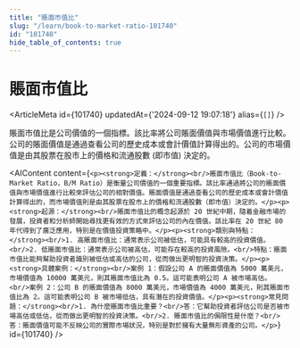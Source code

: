 ```yaml
---
title: "賬面市值比"
slug: "/learn/book-to-market-ratio-101740"
id: "101740"
hide_table_of_contents: true
---
```



# 賬面市值比

<ArticleMeta id={101740} updatedAt={'2024-09-12 19:07:18'} alias={`[]`} />
<div className='border-solid border-b border-t-0 my-4 border-[var(--ifm-color-gray-300)]' />

賬面市值比是公司價值的一個指標。該比率將公司賬面價值與市場價值進行比較。公司的賬面價值是通過查看公司的歷史成本或會計價值計算得出的。公司的市場價值是由其股票在股市上的價格和流通股數 (即市值) 決定的。

<AIContent content={`<p><strong>定義：</strong><br/>賬面市值比（Book-to-Market Ratio，B/M Ratio）是衡量公司價值的一個重要指標。該比率通過將公司的賬面價值與市場價值進行比較來評估公司的相對價值。賬面價值是通過查看公司的歷史成本或會計價值計算得出的，而市場價值則是由其股票在股市上的價格和流通股數（即市值）決定的。</p><p><strong>起源：</strong><br/>賬面市值比的概念起源於 20 世紀中期，隨着金融市場的發展，投資者和分析師開始尋找更有效的方式來評估公司的內在價值。該比率在 20 世紀 80 年代得到了廣泛應用，特別是在價值投資策略中。</p><p><strong>類別與特點：</strong><br/>1. 高賬面市值比：通常表示公司被低估，可能具有較高的投資價值。<br/>2. 低賬面市值比：通常表示公司被高估，可能存在較高的投資風險。<br/>特點：賬面市值比能夠幫助投資者識別被低估或高估的公司，從而做出更明智的投資決策。</p><p><strong>具體案例：</strong><br/>案例 1：假設公司 A 的賬面價值為 5000 萬美元，市場價值為 10000 萬美元，則其賬面市值比為 0.5。這可能表明公司 A 被市場高估。<br/>案例 2：公司 B 的賬面價值為 8000 萬美元，市場價值為 4000 萬美元，則其賬面市值比為 2。這可能表明公司 B 被市場低估，具有潛在的投資價值。</p><p><strong>常見問題：</strong><br/>1. 為什麼賬面市值比重要？<br/>答：它幫助投資者評估公司是否被市場高估或低估，從而做出更明智的投資決策。<br/>2. 賬面市值比的侷限性是什麼？<br/>答：賬面價值可能不反映公司的實際市場狀況，特別是對於擁有大量無形資產的公司。</p>`} id={101740} />
